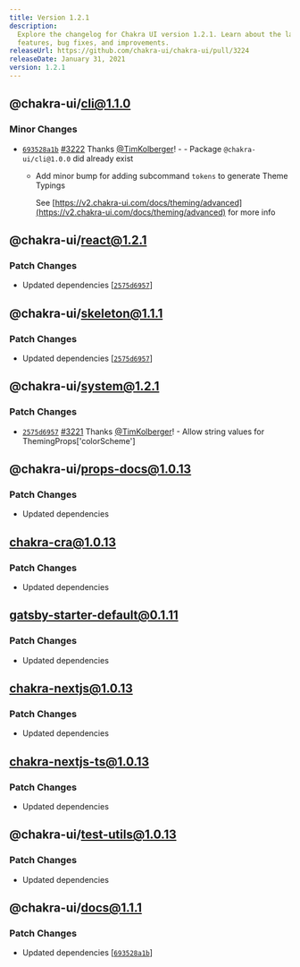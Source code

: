 ```yaml
---
title: Version 1.2.1
description:
  Explore the changelog for Chakra UI version 1.2.1. Learn about the latest
  features, bug fixes, and improvements.
releaseUrl: https://github.com/chakra-ui/chakra-ui/pull/3224
releaseDate: January 31, 2021
version: 1.2.1
---
```


## @chakra-ui/cli@1.1.0

### Minor Changes

- [`693528a1b`](https://github.com/chakra-ui/chakra-ui/commit/693528a1b73af2eeb462371a61ff2957c6f65810)
  [#3222](https://github.com/chakra-ui/chakra-ui/pull/3222) Thanks
  [@TimKolberger](https://github.com/TimKolberger)! - - Package
  `@chakra-ui/cli@1.0.0` did already exist

  - Add minor bump for adding subcommand `tokens` to generate Theme Typings

    See
    [https://v2.chakra-ui.com/docs/theming/advanced](https://v2.chakra-ui.com/docs/theming/advanced)
    for more info

## @chakra-ui/react@1.2.1

### Patch Changes

- Updated dependencies
  \[[`2575d6957`](https://github.com/chakra-ui/chakra-ui/commit/2575d6957feb6da82775aacf6fe633b50ca3f81e)]

## @chakra-ui/skeleton@1.1.1

### Patch Changes

- Updated dependencies
  \[[`2575d6957`](https://github.com/chakra-ui/chakra-ui/commit/2575d6957feb6da82775aacf6fe633b50ca3f81e)]

## @chakra-ui/system@1.2.1

### Patch Changes

- [`2575d6957`](https://github.com/chakra-ui/chakra-ui/commit/2575d6957feb6da82775aacf6fe633b50ca3f81e)
  [#3221](https://github.com/chakra-ui/chakra-ui/pull/3221) Thanks
  [@TimKolberger](https://github.com/TimKolberger)! - Allow string values for
  ThemingProps['colorScheme']

## @chakra-ui/props-docs@1.0.13

### Patch Changes

- Updated dependencies

## chakra-cra@1.0.13

### Patch Changes

- Updated dependencies

## gatsby-starter-default@0.1.11

### Patch Changes

- Updated dependencies

## chakra-nextjs@1.0.13

### Patch Changes

- Updated dependencies

## chakra-nextjs-ts@1.0.13

### Patch Changes

- Updated dependencies

## @chakra-ui/test-utils@1.0.13

### Patch Changes

- Updated dependencies

## @chakra-ui/docs@1.1.1

### Patch Changes

- Updated dependencies
  \[[`693528a1b`](https://github.com/chakra-ui/chakra-ui/commit/693528a1b73af2eeb462371a61ff2957c6f65810)]
